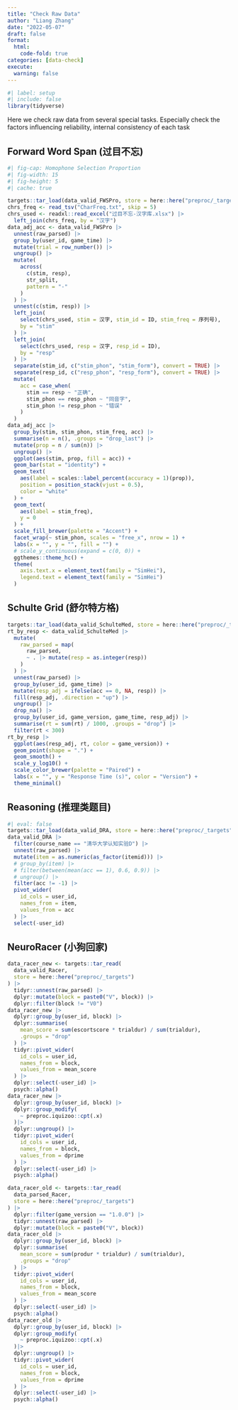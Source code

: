 ```yaml
---
title: "Check Raw Data"
author: "Liang Zhang"
date: "2022-05-07"
draft: false
format:
  html:
    code-fold: true
categories: [data-check]
execute:
  warning: false
---
```


```r
#| label: setup
#| include: false
library(tidyverse)
```

Here we check raw data from several special tasks. Especially check the factors influencing reliability, internal consistency of each task

## Forward Word Span (过目不忘)

```r
#| fig-cap: Homophone Selection Proportion
#| fig-width: 15
#| fig-height: 5
#| cache: true

targets::tar_load(data_valid_FWSPro, store = here::here("preproc/_targets"))
chrs_freq <- read_tsv("CharFreq.txt", skip = 5)
chrs_used <- readxl::read_excel("过目不忘-汉字库.xlsx") |>
  left_join(chrs_freq, by = "汉字")
data_adj_acc <- data_valid_FWSPro |>
  unnest(raw_parsed) |>
  group_by(user_id, game_time) |>
  mutate(trial = row_number()) |>
  ungroup() |>
  mutate(
    across(
      c(stim, resp),
      str_split,
      pattern = "-"
    )
  ) |>
  unnest(c(stim, resp)) |>
  left_join(
    select(chrs_used, stim = 汉字, stim_id = ID, stim_freq = 序列号),
    by = "stim"
  ) |>
  left_join(
    select(chrs_used, resp = 汉字, resp_id = ID),
    by = "resp"
  ) |>
  separate(stim_id, c("stim_phon", "stim_form"), convert = TRUE) |>
  separate(resp_id, c("resp_phon", "resp_form"), convert = TRUE) |>
  mutate(
    acc = case_when(
      stim == resp ~ "正确",
      stim_phon == resp_phon ~ "同音字",
      stim_phon != resp_phon ~ "错误"
    )
  )
data_adj_acc |>
  group_by(stim, stim_phon, stim_freq, acc) |>
  summarise(n = n(), .groups = "drop_last") |>
  mutate(prop = n / sum(n)) |>
  ungroup() |>
  ggplot(aes(stim, prop, fill = acc)) +
  geom_bar(stat = "identity") +
  geom_text(
    aes(label = scales::label_percent(accuracy = 1)(prop)),
    position = position_stack(vjust = 0.5),
    color = "white"
  ) +
  geom_text(
    aes(label = stim_freq),
    y = 0
  ) +
  scale_fill_brewer(palette = "Accent") +
  facet_wrap(~ stim_phon, scales = "free_x", nrow = 1) +
  labs(x = "", y = "", fill = "") +
  # scale_y_continuous(expand = c(0, 0)) +
  ggthemes::theme_hc() +
  theme(
    axis.text.x = element_text(family = "SimHei"),
    legend.text = element_text(family = "SimHei")
  )
```

## Schulte Grid (舒尔特方格)

```r
targets::tar_load(data_valid_SchulteMed, store = here::here("preproc/_targets"))
rt_by_resp <- data_valid_SchulteMed |>
  mutate(
    raw_parsed = map(
      raw_parsed,
      ~ . |> mutate(resp = as.integer(resp))
    )
  ) |>
  unnest(raw_parsed) |>
  group_by(user_id, game_time) |>
  mutate(resp_adj = ifelse(acc == 0, NA, resp)) |>
  fill(resp_adj, .direction = "up") |>
  ungroup() |>
  drop_na() |>
  group_by(user_id, game_version, game_time, resp_adj) |>
  summarise(rt = sum(rt) / 1000, .groups = "drop") |>
  filter(rt < 300)
rt_by_resp |>
  ggplot(aes(resp_adj, rt, color = game_version)) +
  geom_point(shape = ".") +
  geom_smooth() +
  scale_y_log10() +
  scale_color_brewer(palette = "Paired") +
  labs(x = "", y = "Response Time (s)", color = "Version") +
  theme_minimal()
```

## Reasoning (推理类题目)

```r
#| eval: false
targets::tar_load(data_valid_DRA, store = here::here("preproc/_targets"))
data_valid_DRA |>
  filter(course_name == "清华大学认知实验D") |>
  unnest(raw_parsed) |>
  mutate(item = as.numeric(as_factor(itemid))) |>
  # group_by(item) |>
  # filter(between(mean(acc == 1), 0.6, 0.9)) |>
  # ungroup() |>
  filter(acc != -1) |>
  pivot_wider(
    id_cols = user_id,
    names_from = item,
    values_from = acc
  ) |>
  select(-user_id)
```

## NeuroRacer (小狗回家)

```r
data_racer_new <- targets::tar_read(
  data_valid_Racer, 
  store = here::here("preproc/_targets")
) |> 
  tidyr::unnest(raw_parsed) |> 
  dplyr::mutate(block = paste0("V", block)) |> 
  dplyr::filter(block != "V0")
data_racer_new |> 
  dplyr::group_by(user_id, block) |> 
  dplyr::summarise(
    mean_score = sum(escortscore * trialdur) / sum(trialdur),
    .groups = "drop"
  ) |> 
  tidyr::pivot_wider(
    id_cols = user_id, 
    names_from = block, 
    values_from = mean_score
  ) |> 
  dplyr::select(-user_id) |> 
  psych::alpha()
data_racer_new |> 
  dplyr::group_by(user_id, block) |> 
  dplyr::group_modify(
    ~ preproc.iquizoo::cpt(.x)
  )|> 
  dplyr::ungroup() |> 
  tidyr::pivot_wider(
    id_cols = user_id, 
    names_from = block, 
    values_from = dprime
  ) |> 
  dplyr::select(-user_id) |> 
  psych::alpha()
```

```r
data_racer_old <- targets::tar_read(
  data_parsed_Racer, 
  store = here::here("preproc/_targets")
) |> 
  dplyr::filter(game_version == "1.0.0") |> 
  tidyr::unnest(raw_parsed) |> 
  dplyr::mutate(block = paste0("V", block))
data_racer_old |> 
  dplyr::group_by(user_id, block) |> 
  dplyr::summarise(
    mean_score = sum(produr * trialdur) / sum(trialdur),
    .groups = "drop"
  ) |> 
  tidyr::pivot_wider(
    id_cols = user_id, 
    names_from = block, 
    values_from = mean_score
  ) |> 
  dplyr::select(-user_id) |> 
  psych::alpha()
data_racer_old |> 
  dplyr::group_by(user_id, block) |> 
  dplyr::group_modify(
    ~ preproc.iquizoo::cpt(.x)
  )|> 
  dplyr::ungroup() |> 
  tidyr::pivot_wider(
    id_cols = user_id, 
    names_from = block, 
    values_from = dprime
  ) |> 
  dplyr::select(-user_id) |> 
  psych::alpha()
```
